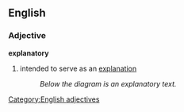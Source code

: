 ==English==
===Adjective===
'''explanatory'''
#intended to serve as an [[explanation]]
#:''Below the diagram is an explanatory text.''

[[Category:English adjectives]]